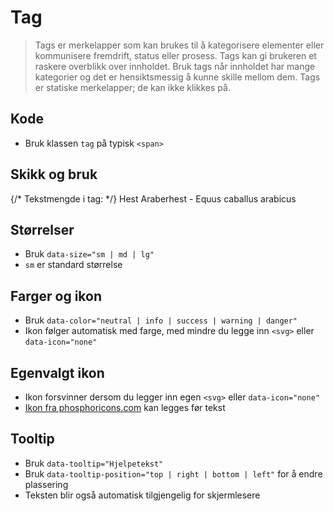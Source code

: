 
<Meta of={stories} />

# Tag
>Tags er merkelapper som kan brukes til å kategorisere elementer eller kommunisere fremdrift, status eller prosess. Tags kan gi brukeren et raskere overblikk over innholdet. Bruk tags når innholdet har mange kategorier og det er hensiktsmessig å kunne skille mellom dem. Tags er statiske merkelapper; de kan ikke klikkes på.

## Kode
- Bruk klassen `tag` på typisk `<span>`
<Canvas of={stories.Default} />

## Skikk og bruk
<Flex data-items="350">
  {/* Tekstmengde i tag: */}
  <Example data-color="success" text="Bruk korte konsiste ord i tags" zoom="100%">
    <span className={styles.tag} data-color="success">Hest</span>
  </Example>

  <Example data-color="danger" text="Unngå lange tekster i tags. Prøv å begrense til maks et par ord" zoom="100%">
    <span className={styles.tag} data-color="danger">Araberhest - Equus caballus arabicus</span>
  </Example>


</Flex>

## Størrelser
- Bruk `data-size="sm | md | lg"`
- `sm` er standard størrelse
<Canvas of={stories.Sizes} />

## Farger og ikon
- Bruk `data-color="neutral | info | success | warning | danger"`
- Ikon følger automatisk med farge, med mindre du legge inn `<svg>` eller `data-icon="none"`
<Canvas of={stories.WithIcon} />

## Egenvalgt ikon
- Ikon forsvinner dersom du legger inn egen `<svg>` eller `data-icon="none"`
- [Ikon fra phosphoricons.com](https://phosphoricons.com/) kan legges før tekst
<Canvas of={stories.WithIconOverwrite} />

## Tooltip
- Bruk `data-tooltip="Hjelpetekst"`
- Bruk `data-tooltip-position="top | right | bottom | left"` for å endre plassering
- Teksten blir også automatisk tilgjengelig for skjermlesere
<Canvas of={stories.WithTooltip} />

<CssVariables component="tag" />